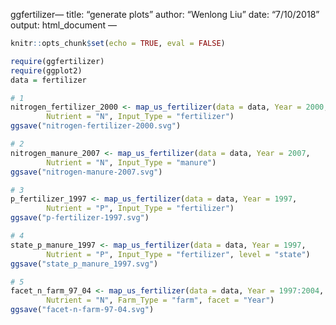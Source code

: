 ggfertilizer---
title: "generate plots"
author: "Wenlong Liu"
date: "7/10/2018"
output: html_document
---

```r
knitr::opts_chunk$set(echo = TRUE, eval = FALSE)
```

```r
require(ggfertilizer)
require(ggplot2)
data = fertilizer
```

```r
# 1
nitrogen_fertilizer_2000 <- map_us_fertilizer(data = data, Year = 2000, 
        Nutrient = "N", Input_Type = "fertilizer")
ggsave("nitrogen-fertilizer-2000.svg")

# 2
nitrogen_manure_2007 <- map_us_fertilizer(data = data, Year = 2007, 
        Nutrient = "N", Input_Type = "manure")
ggsave("nitrogen-manure-2007.svg")

# 3
p_fertilizer_1997 <- map_us_fertilizer(data = data, Year = 1997, 
        Nutrient = "P", Input_Type = "fertilizer")
ggsave("p-fertilizer-1997.svg")

# 4 
state_p_manure_1997 <- map_us_fertilizer(data = data, Year = 1997, 
        Nutrient = "P", Input_Type = "fertilizer", level = "state")
ggsave("state_p_manure_1997.svg")

# 5
facet_n_farm_97_04 <- map_us_fertilizer(data = data, Year = 1997:2004,
        Nutrient = "N", Farm_Type = "farm", facet = "Year")
ggsave("facet-n-farm-97-04.svg")
```

